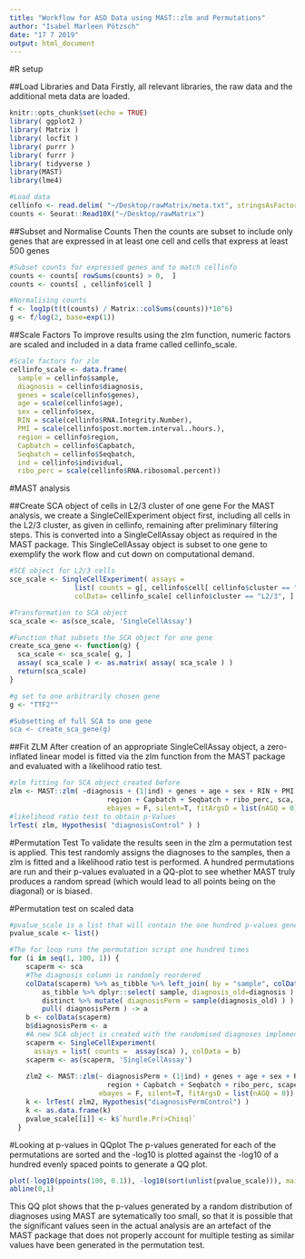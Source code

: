 ```yaml
---
title: "Workflow for ASD Data using MAST::zlm and Permutations"
author: "Isabel Marleen Pötzsch"
date: "17 7 2019"
output: html_document
---
```


#R setup

##Load Libraries and Data
Firstly, all relevant libraries, the raw data and the additional meta data are loaded. 
```r
knitr::opts_chunk$set(echo = TRUE)
library( ggplot2 )
library( Matrix )
library( locfit )
library( purrr )
library( furrr )
library( tidyverse )
library(MAST)
library(lme4)

#Load data
cellinfo <- read.delim( "~/Desktop/rawMatrix/meta.txt", stringsAsFactors=FALSE )
counts <- Seurat::Read10X("~/Desktop/rawMatrix")

```

##Subset and Normalise Counts
Then the counts are subset to include only genes that are expressed in at least one cell and cells that express at least 500 genes
```r
#Subset counts for expressed genes and to match cellinfo
counts <- counts[ rowSums(counts) > 0,  ]
counts <- counts[ , cellinfo$cell ]

#Normalising counts
f <- log1p(t(t(counts) / Matrix::colSums(counts))*10^6)
g <- f/log(2, base=exp(1))
```

##Scale Factors
To improve results using the zlm function, numeric factors are scaled and included in a data frame called cellinfo_scale.
```r
#Scale factors for zlm
cellinfo_scale <- data.frame(
  sample = cellinfo$sample,
  diagnosis = cellinfo$diagnosis,
  genes = scale(cellinfo$genes),
  age = scale(cellinfo$age),
  sex = cellinfo$sex,
  RIN = scale(cellinfo$RNA.Integrity.Number),
  PMI = scale(cellinfo$post.mortem.interval..hours.),
  region = cellinfo$region,
  Capbatch = cellinfo$Capbatch,
  Seqbatch = cellinfo$Seqbatch,
  ind = cellinfo$individual,
  ribo_perc = scale(cellinfo$RNA.ribosomal.percent))
```

#MAST analysis

##Create SCA object of cells in L2/3 cluster of one gene
For the MAST analysis, we create a SingleCellExperiment object first, including all cells in the L2/3 cluster, as given in cellinfo, remaining after preliminary filtering steps. This is converted into a SingleCellAssay object as required in the MAST package. This SingleCellAssay object is subset to one gene to exemplify the work flow and cut down on computational demand.
```r
#SCE object for L2/3 cells
sce_scale <- SingleCellExperiment( assays = 
                list( counts = g[, cellinfo$cell[ cellinfo$cluster == "L2/3"] ] ), 
                colData= cellinfo_scale[ cellinfo$cluster == "L2/3", ] )

#Transformation to SCA object
sca_scale <- as(sce_scale, 'SingleCellAssay')

#Function that subsets the SCA object for one gene
create_sca_gene <- function(g) {
  sca_scale <- sca_scale[ g, ]
  assay( sca_scale ) <- as.matrix( assay( sca_scale ) )
  return(sca_scale)
}

#g set to one arbitrarily chosen gene
g <- "TTF2""

#Subsetting of full SCA to one gene
sca <- create_sca_gene(g)
```

##Fit ZLM
After creation of an appropriate SingleCellAssay object, a zero-inflated linear model is fitted via the zlm function from the MAST package and evaluated with a likelihood ratio test.
```r

#zlm fitting for SCA object created before
zlm <- MAST::zlm( ~diagnosis + (1|ind) + genes + age + sex + RIN + PMI + 
                        region + Capbatch + Seqbatch + ribo_perc, sca, method = "glmer", 
                        ebayes = F, silent=T, fitArgsD = list(nAGQ = 0))
#likelihood ratio test to obtain p-Values
lrTest( zlm, Hypothesis( "diagnosisControl" ) )

```

#Permutation Test
To validate the results seen in the zlm a permutation test is applied. This test randomly assigns the diagnoses to the samples, then a zlm is fitted and a likelihood ratio test is performed. A hundred permutations are run and their p-values evaluated in a QQ-plot to see whether MAST truly produces a random spread (which would lead to all points being on the diagonal) or is biased.

#Permutation test on scaled data
```r
#pvalue_scale is a list that will contain the one hundred p-values generated in the permutation test.
pvalue_scale <- list()

#The for loop runs the permutation script one hundred times
for (i in seq(1, 100, 1)) {
    scaperm <- sca
    #The diagnosis column is randomly reordered
    colData(scaperm) %>% as_tibble %>% left_join( by = "sample", colData(scaperm) %>% 
        as_tibble %>% dplyr::select( sample, diagnosis_old=diagnosis ) %>% 
        distinct %>% mutate( diagnosisPerm = sample(diagnosis_old) ) ) %>%
        pull( diagnosisPerm ) -> a 
    b <- colData(scaperm)
    b$diagnosisPerm <- a
    #A new SCA object is created with the randomised diagnoses implemented in the colData
    scaperm <- SingleCellExperiment(
      assays = list( counts =  assay(sca) ), colData = b)
    scaperm <- as(scaperm, 'SingleCellAssay')
    
    zlm2 <- MAST::zlm(~ diagnosisPerm + (1|ind) + genes + age + sex + RIN + PMI + 
                        region + Capbatch + Seqbatch + ribo_perc, scaperm, method = "glmer", 
                      ebayes = F, silent=T, fitArgsD = list(nAGQ = 0))
    k <- lrTest( zlm2, Hypothesis("diagnosisPermControl") )
    k <- as.data.frame(k)
    pvalue_scale[[i]] <- k$`hurdle.Pr(>Chisq)`
  }
```
  
#Looking at p-values in QQplot
The p-values generated for each of the permutations are sorted and the -log10 is plotted against the -log10 of a hundred evenly spaced points to generate a QQ plot.
```r
plot(-log10(ppoints(100, 0.1)), -log10(sort(unlist(pvalue_scale))), main="QQ Plot of Permutated P-Values against Evenly-Spaced Points", xlab="-log10 of Evenly-Spaced Points", ylab="-log10 of P-Values from Permutation Test")
abline(0,1)
```

This QQ plot shows that the p-values generated by a random distribution of diagnoses using MAST are sytematically too small, so that it is possible that the significant values seen in the actual analysis are an artefact of the MAST package that does not properly account for multiple testing as similar values have been generated in the permutation test. 